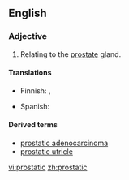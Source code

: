 ==English==

===Adjective===
{{en-adj|-}}

# {{anatomy}} Relating to the [[prostate]] gland.

====Translations====
{{trans-top|relating to the prostate gland}}
* Finnish: {{t|fi|eturauhanen|alt=eturauhas-}}, {{t|fi|eturauhanen|alt=eturauhasen}}
{{trans-mid}}
* Spanish: {{t|es|prostático}}
{{trans-bottom}}

====Derived terms====
*[[prostatic adenocarcinoma]]
*[[prostatic utricle]]

[[vi:prostatic]]
[[zh:prostatic]]
